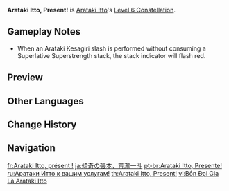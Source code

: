 {{Constellation Infobox
|image       = Constellation Arataki Itto, Present!.png
|description = Arataki Itto's Charged Attacks deal +70% Crit DMG. Additionally, when he uses [[Fight Club Legend|Arataki Kesagiri]], he has a 50% chance to not consume stacks of Superlative Superstrength.
|level       = 6
|character   = Arataki Itto
|utility1    = CRIT DMG
}}
'''Arataki Itto, Present!''' is [[Arataki Itto]]'s [[Level 6 Constellation]].

==Gameplay Notes==
* When an Arataki Kesagiri slash is performed without consuming a Superlative Superstrength stack, the stack indicator will flash red.

==Preview==
{{Preview
|f1 = Arataki Itto, Present! Preview
}}

==Other Languages==
{{Other Languages
|en      = Arataki Itto, Present!
|zhs     = 在下荒泷一斗是也
|zhs_rm  = Zàixià Huānglóng Yīdǒu Shìyě
|zht     = 在下荒瀧一斗是也
|zht_rm  = Zàixià Huānglóng Yīdǒu Shìyě
|zh_tl   = This Is Arataki Itto
|ja      = 傾奇の張本、荒瀧一斗
|ja_rm   = Kabuki no Chouhon, Arataki Itto
|ja_tl   = The Origin of Kabuki, Arataki Itto
|ko      = 이 몸이 바로 아라타키 이토다
|ko_rm   = I Mom-i Baro Arataki Itoda
|ko_tl   = This Is Arataki Itto
|es      = Ante ustedes, ¡Arataki Itto!
|es_tl   = Before You All, Arataki Itto!
|fr      = Arataki Itto, présent&nbsp;!
|fr_tl   = Arataki Itto, Present!
|ru      = Аратаки Итто к вашим услугам!
|ru_tl   = Arataki Itto Is At Your Service!
|th      = Arataki Itto, Present!
|vi      = Bổn Đại Gia Là Arataki Itto
|vi_tl   = 
|de      = Arataki Itto, höchstpersönlich!
|de_tl   = Arataki Itto, in Person!
|id      = Arataki Itto, Present!
|pt      = Arataki Itto, Presente!
|pt_tl   = Arataki Itto, Present!
|tr      = Karşınızda Arataki Itto!
|tr_tl   = 
|it      = Arataki Itto, presente!
|it_tl   = Arataki Itto, Present!
}}

==Change History==
{{Change History|2.3}}

==Navigation==
{{Talent Navbox|Arataki Itto}}

[[fr:Arataki Itto, présent !]]
[[ja:傾奇の張本、荒瀧一斗]]
[[pt-br:Arataki Itto, Presente!]]
[[ru:Аратаки Итто к вашим услугам!]]
[[th:Arataki Itto, Present!]]
[[vi:Bổn Đại Gia Là Arataki Itto]]